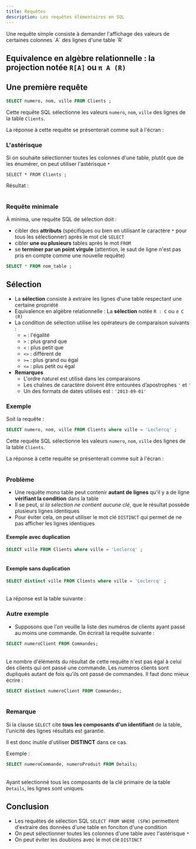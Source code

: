 ```yaml
---
title: Requêtes
description: Les requêtes élémentaires en SQL
---
```



<Slide title="Requêtes élémentaires">
Une requête simple consiste à demander l'affichage des valeurs de certaines colonnes `A` des lignes d'une table `R`

Equivalence en algèbre relationnelle : la **projection** notée `R[A]` ou `π A (R)`
</Slide>
---
<Slide>

## Une première requête

```sql
SELECT numero, nom, ville FROM Clients ;
```

Cette requête SQL sélectionne les valeurs `numero`, `nom`, `ville` des lignes de la table `Clients`. 

La réponse à cette requête se présenterait comme suit à l'écran :

<Table
  sqliteDB="public/sample/ecommerce/ecommerce-fr-erd-v2.sqlite"
  title="Clients"
  query="SELECT numero, nom, ville FROM Clients"
/>

</Slide>
<Slide>

### L'astérisque

Si on souhaite sélectionner toutes les colonnes d'une table, plutôt que de les énumérer, on peut utiliser l'astérisque `*`

```sql:
SELECT * FROM Clients ;
```
Résultat : 

<Table
  sqliteDB="public/sample/ecommerce/ecommerce-fr-erd-v2.sqlite"
  title="Clients"
  query="SELECT * FROM Clients"
/>

</Slide>
<Slide>

### Requête minimale

À minima, une requête SQL de sélection doit :
  * cibler des **attributs** (spécifiques ou bien en utilisant le caractère `*` pour tous les sélectionner) après le mot clé `SELECT`
  * cibler **une ou plusieurs** tables après le mot `FROM`
  * se **terminer par un point virgule** (attention, le saut de ligne n'est pas pris en compte comme une nouvelle requête)

```sql
SELECT * FROM nom_table ;
```

</Slide>
<Slide>

## Sélection

* La **sélection** consiste à extraire les lignes d'une table respectant une certaine propriété
* Equivalence en algèbre relationnelle : La **sélection** notée `R : C`  ou  `σ C (R)`
* La condition de sélection utilise les opérateurs de comparaison suivants :
  * `=` : l'égalité
  * `>` : plus grand que
  * `<` : plus petit que
  * `<>` : différent de
  * `>=` : plus grand ou égal
  * `<=` : plus petit ou égal
* **Remarques**
  * L'ordre naturel est utilisé dans les comparaisons
  * Les chaînes de caractère doivent être entourées d’apostrophes `'` et `'`
  * Un des formats de dates utilisés est : `'2013-09-01'`


</Slide>
<Slide>

### Exemple

Soit la requête :

```sql
SELECT numero, nom, ville FROM Clients where ville = 'Leclercq' ;
```

Cette requête SQL sélectionne les valeurs `numero`, `nom`, `ville` des lignes de la table `Clients`. 

La réponse à cette requête se présenterait comme suit à l'écran :

<Table
  sqliteDB="public/sample/ecommerce/ecommerce-fr-erd-v2.sqlite"
  title="Clients"
  query="SELECT numero, nom, ville FROM Clients where ville = 'Leclercq' ;"
/>

</Slide>
<Slide>

### Problème

* Une requête mono table peut contenir **autant de lignes** qu'il y a de ligne **vérifiant la condition** dans la table
* Il se peut, _si la sélection ne contient aucune clé_, que le résultat possède plusieurs lignes identiques
* Pour éviter cela, on peut utiliser le mot clé `DISTINCT` qui permet de ne pas afficher les lignes identiques


</Slide>
<Slide>

#### Exemple avec duplication

```sql
SELECT ville FROM Clients where ville = 'Leclercq' ;
```

<Table
  sqliteDB="public/sample/ecommerce/ecommerce-fr-erd-v2.sqlite"
  title="Clients"
  query="SELECT ville FROM Clients where ville = 'Leclercq' ;"
/>
</Slide>
<Slide>

#### Exemple sans duplication

```sql
SELECT distinct ville FROM Clients where ville = 'Leclercq' ;
```

<Table
  sqliteDB="public/sample/ecommerce/ecommerce-fr-erd-v2.sqlite"
  title="Clients"
  query="SELECT distinct ville FROM Clients where ville = 'Leclercq' ;"
/>

La réponse est la table suivante :
</Slide>
<Slide>

### Autre exemple


* Supposons que l'on veuille la liste des numéros de clients ayant passé au moins une commande. On écrirait la requête suivante :

```sql
SELECT numeroClient FROM Commandes;
```

<Table
  sqliteDB="public/sample/ecommerce/ecommerce-fr-erd-v2.sqlite"
  title="Commandes"
  query="SELECT numeroClient FROM Commandes;"
/>

Le nombre d'éléments du résultat de cette requête n'est pas égal à celui des clients qui ont passé une commande. Les numéros clients sont dupliqués autant de fois qu'ils ont passé de commandes. Il faut donc mieux écrire :


</Slide>
<Slide>

```sql
SELECT distinct numeroClient FROM Commandes;
```

<Table
  sqliteDB="public/sample/ecommerce/ecommerce-fr-erd-v2.sqlite"
  title="Commandes"
  query="SELECT distinct numeroClient FROM Commandes;"
/>

</Slide>
<Slide>

### Remarque

Si la clause `SELECT` cite **tous les composants d'un identifiant** de la table, l'unicité des lignes résultats est garantie. 

Il est donc inutile d'utiliser **DISTINCT** dans ce cas.

Exemple : 

```sql
SELECT numeroCommande, numeroProduit FROM Details;
```

<Table
  sqliteDB="public/sample/ecommerce/ecommerce-fr-erd-v2.sqlite"
  title="Commandes"
  query="SELECT numeroCommande, numeroProduit FROM Details LIMIT 5;"
/>

Ayant selectionné tous les composants de la clé primaire de la table `Details`, les lignes sont uniques.

</Slide>
<Slide>

## Conclusion

* Les requêtes de sélection SQL `SELECT FROM WHERE (SFW)` permettent d'extraire des données d'une table en fonciton d'une condition
* On peut sélectionner toutes les colonnes d'une table avec l'astérisque `*`
* On peut éviter les doublons avec le mot clé `DISTINCT`

</Slide>
